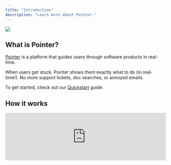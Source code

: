 ```yaml
---
title: "Introduction"
description: "Learn more about Pointer."
---
```


![](/images/hero-light.svg)

## What is Pointer?

[Pointer](https://pointer.so) is a platform that guides users through software products in real-time.&#x20;

When users get stuck, Pointer shows them exactly what to do (in real-time!). No more support tickets, doc searches, or annoyed emails.

To get started, check out our [Quickstart](https://docs.pointer.so/quickstart) guide.

## How it works

<iframe width="100%" height="auto" src="https://www.youtube.com/embed/iS48tr1YgWo?si=2ZyNrYG8jiVMo10p" title="YouTube video player" frameborder="0" allow="accelerometer; autoplay; clipboard-write; encrypted-media; gyroscope; picture-in-picture; web-share" referrerpolicy="strict-origin-when-cross-origin" allowfullscreen />

## Key features

<CardGroup cols={2}>
  <Card title="In-app walkthroughs" icon="bullseye-pointer">
    * Visual step-by-step guides that show users exactly what to do.
  </Card>

  <Card title="AI chat support" icon="messages">
    * Instant answers to any question about your product, right where users need them.
  </Card>

  <Card title="Analytics" icon="chart-line">
    Track user questions and identify where they need more help.
  </Card>

  <Card title="Knowledge base" icon="book-open">
    Connect your documentation and support content to power accurate AI responses.
  </Card>
</CardGroup>

## Why Pointer?

<Accordion title="For developers" defaultOpen={false} icon="code">
  Build powerful user assistance in minutes, right alongside your app code. Our SDK automatically tracks UI elements — no manual tagging, no infrastructure headaches, just ship features faster. Check out our [Quickstart](https://docs.pointer.so/quickstart) guide to get started.
</Accordion>

<Accordion title="For product teams" defaultOpen={false} icon="cubes">
  Skip the clunky onboarding flows. Create interactive guides that adapt to each user's context and keep up with your rapid product changes. Get data on what users actually struggle with.
</Accordion>

<Accordion title="For support teams" defaultOpen={false} icon="headset">
  Answering the same "How do I..." question for the millionth time? Let AI handle the repetitive stuff while your team tackles complex issues. All while learning what documentation you really need.
</Accordion>

<Accordion title="For growth teams" defaultOpen={false} icon="chart-mixed">
  Transform confused signups into power users. Our interactive guides ensure users discover value quickly, engage with key features, and actually stick around.
</Accordion>

<Accordion title="For engineering leaders" defaultOpen={false} icon="webhook">
  Your engineers should build core product, not support tools. Pointer integrates seamlessly with your stack, scales with your needs, and keeps data under your control. Learn more about security [here](https://pointer.so/security).
</Accordion>